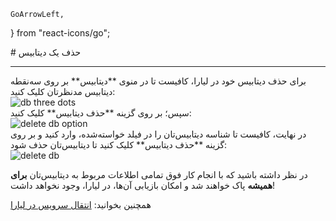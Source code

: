     GoArrowLeft,
} from "react-icons/go";

<Layout>
<Head>
<title>مستندات حذف دیتابیس  - لیارا</title>
<meta property="og:title" content="مستندات خدمات رایانش ابری لیارا" />
<meta property="og:description" content="مستندات مربوط به نحوه حذف یک دیتابیس از پنل کاربری"  />
</Head>
# حذف یک دیتابیس

<hr className="mb-2" />
برای حذف دیتابیس خود در لیارا، کافیست تا در منوی **دیتابیس** بر روی سه‌نقطه دیتابیس مدنظرتان کلیک کنید:

<div className="h-4" />
<img src="https://media.liara.ir/docs/db-three-dots.png" alt="db three dots"/>
<div className="h-4" />
سپس؛ بر روی گزینه **حذف دیتابیس** کلیک کنید:
<div className="h-4" />
<img src="https://media.liara.ir/docs/delete-a-db-option.png" alt="delete db option"/>
<div className="h-4" />
در نهایت، کافیست تا شناسه دیتابیس‌تان را در فیلد خواسته‌شده، وارد کنید و بر روی گزینه **حذف دیتابیس** کلیک کنید تا دیتابیس‌تان حذف شود:
<div className="h-4" />
<img src="https://media.liara.ir/docs/delete-db.png" alt="delete db"/>
<div className="h-4" />

در نظر داشته باشید که با انجام کار فوق تمامی اطلاعات مربوط به دیتابیس‌تان
**برای همیشه** پاک خواهند شد و امکان بازیابی آن‌ها، در لیارا، وجود نخواهد داشت!

<Alert variant="success">
<p>
همچنین بخوانید: <a href="/dbaas/move" className="text-[#2196f3] ">انتقال سرویس در لیارا</a>
</p>
</Alert>
</Layout>